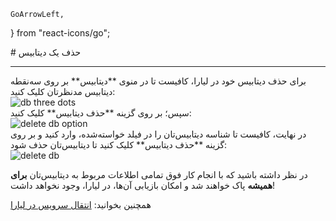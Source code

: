     GoArrowLeft,
} from "react-icons/go";

<Layout>
<Head>
<title>مستندات حذف دیتابیس  - لیارا</title>
<meta property="og:title" content="مستندات خدمات رایانش ابری لیارا" />
<meta property="og:description" content="مستندات مربوط به نحوه حذف یک دیتابیس از پنل کاربری"  />
</Head>
# حذف یک دیتابیس

<hr className="mb-2" />
برای حذف دیتابیس خود در لیارا، کافیست تا در منوی **دیتابیس** بر روی سه‌نقطه دیتابیس مدنظرتان کلیک کنید:

<div className="h-4" />
<img src="https://media.liara.ir/docs/db-three-dots.png" alt="db three dots"/>
<div className="h-4" />
سپس؛ بر روی گزینه **حذف دیتابیس** کلیک کنید:
<div className="h-4" />
<img src="https://media.liara.ir/docs/delete-a-db-option.png" alt="delete db option"/>
<div className="h-4" />
در نهایت، کافیست تا شناسه دیتابیس‌تان را در فیلد خواسته‌شده، وارد کنید و بر روی گزینه **حذف دیتابیس** کلیک کنید تا دیتابیس‌تان حذف شود:
<div className="h-4" />
<img src="https://media.liara.ir/docs/delete-db.png" alt="delete db"/>
<div className="h-4" />

در نظر داشته باشید که با انجام کار فوق تمامی اطلاعات مربوط به دیتابیس‌تان
**برای همیشه** پاک خواهند شد و امکان بازیابی آن‌ها، در لیارا، وجود نخواهد داشت!

<Alert variant="success">
<p>
همچنین بخوانید: <a href="/dbaas/move" className="text-[#2196f3] ">انتقال سرویس در لیارا</a>
</p>
</Alert>
</Layout>